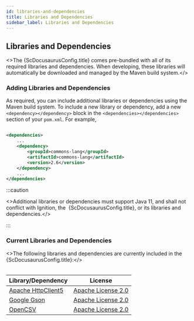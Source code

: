 ```yaml
---
id: libraries-and-dependencies
title: Libraries and Dependencies
sidebar_label: Libraries and Dependencies
---
```



## Libraries and Dependencies

<>The {ScDocusaurusConfig.title} comes pre-bundled with all of its required libraries and dependencies. When developing,
these libraries will automatically be downloaded and managed by the Maven build system.</><br/>

### Adding Libraries and Dependencies

As required, you can include additional libraries or dependencies using the Maven build system. To
include a new library or dependency, add a new `<dependency></dependency>` block in
the `<dependencies></dependencies>` section of your `pom.xml`. For example,

```xml

<dependencies>
    ...
    <dependency>
        <groupId>commons-lang</groupId>
        <artifactId>commons-lang</artifactId>
        <version>2.6</version>
    </dependency>
    ...
</dependencies>
```

:::caution

<>Additional libraries or dependencies must support Java 11, and shall not conflict with Ignition, the&nbsp;
{ScDocusaurusConfig.title}, or its libraries and dependencies.</><br/>

:::

### Current Libraries and Dependencies

<>The following libraries and dependencies are currently included in the {ScDocusaurusConfig.title}:</><br/><br/>

| Library/Dependency                                                                 | License                                                           |
|------------------------------------------------------------------------------------|-------------------------------------------------------------------|
| [Apache HttpClient5](https://hc.apache.org/httpcomponents-client-5.0.x/index.html) | [Apache License 2.0](https://www.apache.org/licenses/LICENSE-2.0) |
| [Google Gson](https://github.com/google/gson)                                      | [Apache License 2.0](https://www.apache.org/licenses/LICENSE-2.0) |
| [OpenCSV](http://opencsv.sourceforge.net/)                                         | [Apache License 2.0](https://www.apache.org/licenses/LICENSE-2.0) |